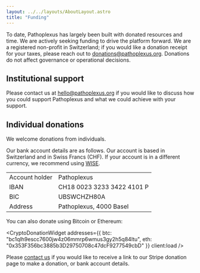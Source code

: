 ```yaml
---
layout: ../../layouts/AboutLayout.astro
title: "Funding"
---
```



To date, Pathoplexus has largely been built with donated resources and time. We are actively seeking funding to drive the platform forward. We are a registered non-profit in Switzerland; if you would like a donation receipt for your taxes, please reach out to donations@pathoplexus.org. Donations do not affect governance or operational decisions.

## Institutional support
Please contact us at hello@pathoplexus.org if you would like to discuss how you could support Pathoplexus and what we could achieve with your support.

## Individual donations

We welcome donations from individuals. 

Our bank account details are as follows. Our account is based in Switzerland and in Swiss Francs (CHF). If your account is in a different currency, we recommend using [WISE](https://wise.com/).

<table class="my-3 border-collapse border border-gray-200 rounded-lg">
  <tbody>
    <tr class="bg-gray-50">
      <td class="border border-gray-200 px-4 py-2 font-medium text-xs">Account holder</td>
      <td class="border border-gray-200 px-4 py-2 text-xs">Pathoplexus</td>
    </tr>
    <tr>
      <td class="border border-gray-200 px-4 py-2 font-medium text-xs">IBAN</td>
      <td class="border border-gray-200 px-4 py-2 text-xs font-mono">CH18 0023 3233 3422 4101 P</td>
    </tr>
    <tr class="bg-gray-50">
      <td class="border border-gray-200 px-4 py-2 font-medium text-xs">BIC</td>
      <td class="border border-gray-200 px-4 py-2 text-xs font-mono">UBSWCHZH80A</td>
    </tr>
    <tr>
      <td class="border border-gray-200 px-4 py-2 font-medium text-xs">Address</td>
      <td class="border border-gray-200 px-4 py-2 text-xs">Pathoplexus, 4000 Basel</td>
    </tr>
  </tbody>
</table>




You can also donate using Bitcoin or Ethereum:


<CryptoDonationWidget 
  addresses={{
    btc: "bc1qlh9escc7600jw4z06mmrp6wmus3gy2h5q84ltu",
    eth: "0x353F356bc3885b3D29750708c47dcF9277549cbD"
  }}
  client:load
/>

Please <a href="mailto:donations@pathoplexus.org">contact us</a> if you would like to receive a link to our Stripe donation page to make a donation, or bank account details.

